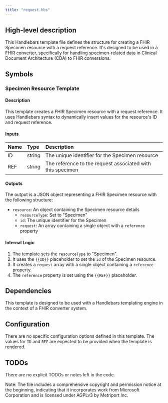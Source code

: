 ```yaml
---
title: "request.hbs"
---
```


## High-level description
This Handlebars template file defines the structure for creating a FHIR Specimen resource with a request reference. It's designed to be used in a FHIR converter, specifically for handling specimen-related data in Clinical Document Architecture (CDA) to FHIR conversions.

## Symbols

### Specimen Resource Template
#### Description
This template creates a FHIR Specimen resource with a request reference. It uses Handlebars syntax to dynamically insert values for the resource's ID and request reference.

#### Inputs
| Name | Type | Description |
|:-----|:-----|:------------|
| ID | string | The unique identifier for the Specimen resource |
| REF | string | The reference to the request associated with this specimen |

#### Outputs
The output is a JSON object representing a FHIR Specimen resource with the following structure:
- `resource`: An object containing the Specimen resource details
  - `resourceType`: Set to "Specimen"
  - `id`: The unique identifier for the Specimen
  - `request`: An array containing a single object with a `reference` property

#### Internal Logic
1. The template sets the `resourceType` to "Specimen".
2. It uses the `{{ID}}` placeholder to set the `id` of the Specimen resource.
3. It creates a `request` array with a single object containing a `reference` property.
4. The `reference` property is set using the `{{REF}}` placeholder.

## Dependencies
This template is designed to be used with a Handlebars templating engine in the context of a FHIR converter system.

## Configuration
There are no specific configuration options defined in this template. The values for `ID` and `REF` are expected to be provided when the template is rendered.

## TODOs
There are no explicit TODOs or notes left in the code.

Note: The file includes a comprehensive copyright and permission notice at the beginning, indicating that it incorporates work from Microsoft Corporation and is licensed under AGPLv3 by Metriport Inc.